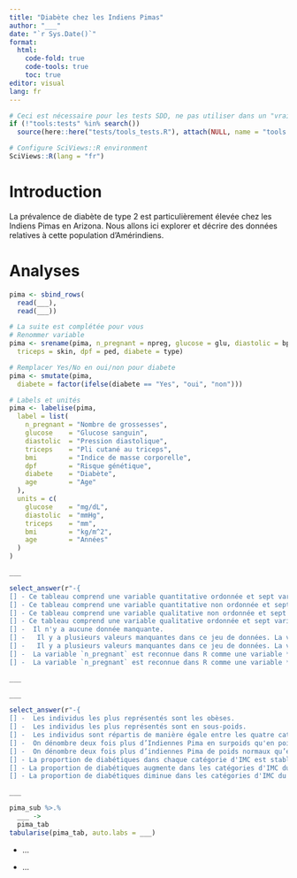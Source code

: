```yaml
---
title: "Diabète chez les Indiens Pimas"
author: "___"
date: "`r Sys.Date()`"
format:
  html:
    code-fold: true
    code-tools: true
    toc: true
editor: visual
lang: fr
---
```


```r
# Ceci est nécessaire pour les tests SDD, ne pas utiliser dans un "vrai" projet
if (!"tools:tests" %in% search())
  source(here::here("tests/tools_tests.R"), attach(NULL, name = "tools:tests"))

# Configure SciViews::R environment
SciViews::R(lang = "fr")
```

# Introduction

La prévalence de diabète de type 2 est particulièrement élevée chez les Indiens Pimas en Arizona. Nous allons ici explorer et décrire des données relatives à cette population d'Amérindiens.

# Analyses

<!--% Importez les données Pima.tr2 et Pima.te provenant toutes les deux du package {MASS}. Les deux tableaux sont combiné à l'aide de la fonction `sbind_rows()`. -->

```r
pima <- sbind_rows(
  read(___), 
  read(___))

# La suite est complétée pour vous
# Renommer variable
pima <- srename(pima, n_pregnant = npreg, glucose = glu, diastolic = bp,
  triceps = skin, dpf = ped, diabete = type)

# Remplacer Yes/No en oui/non pour diabete
pima <- smutate(pima,
  diabete = factor(ifelse(diabete == "Yes", "oui", "non")))

# Labels et unités
pima <- labelise(pima,
  label = list(
    n_pregnant = "Nombre de grossesses",
    glucose    = "Glucose sanguin",
    diastolic  = "Pression diastolique",
    triceps    = "Pli cutané au triceps",
    bmi        = "Indice de masse corporelle",
    dpf        = "Risque génétique",
    diabete    = "Diabète",
    age        = "Age"
  ),
  units = c(
    glucose    = "mg/dL",
    diastolic  = "mmHg",
    triceps    = "mm",
    bmi        = "kg/m^2",
    age        = "Années"
  )
)
```

<!--% Utilisez la fonction `skim()` du package {skimr} pour explorer les données. -->

```r
___
```

```r
select_answer(r"-{
[] - Ce tableau comprend une variable quantitative ordonnée et sept variables qualitatives.
[] - Ce tableau comprend une variable quantitative non ordonnée et sept variables qualitatives.
[] - Ce tableau comprend une variable qualitative non ordonnée et sept variables quantitatives.
[] - Ce tableau comprend une variable qualitative ordonnée et sept variables quantitatives.
[] -  Il n'y a aucune donnée manquante.
[] -   Il y a plusieurs valeurs manquantes dans ce jeu de données. La variable qui contient le plus grand nombre de valeurs manquantes est la variable `diabete`.
[] -   Il y a plusieurs valeurs manquantes dans ce jeu de données. La variable qui contient le plus grand nombre de valeurs manquante est la variable `triceps`.
[] -  La variable `n_pregnant` est reconnue dans R comme une variable **integer**. Cette variable doit être convertie en **double**.
[] -  La variable `n_pregnant` est reconnue dans R comme une variable **integer**. Le nombre d'enfant ne peut prendre que des valeurs entières.}-")
```

<!-- Définissez une nouvelle colonne `bmi_cat` dans le tableau `pima` avec la division en classe de la variable `bmi` avec les niveaux suivants : "sous-poids" strictement inférieur à 18.5, "poids normal" de 18.5 à 25 (non inclus), "surpoids" de 25 à 30 (non inclus), et "obèse" au-dessus de 30 (compris). Par exemple, une personne à IMC 25 est donc en surpoids. Cette nouvelle variable doit être de type facteur ordonné. -->

<!--# Un addin existe dans RStudio pour vous aider à faire ces catégories. -->

```r
___
```

<!--% Réalisez un graphique qui permet de dénombrer les quatre niveaux de la variable `bmi_cat` avec des aplats de couleurs pour différencier les personnes diabétiques ou non. Éliminez les valeurs manquantes pour la variable `bmi_cat` uniquement. Assurez-vous que le label en X soit "Catégorie d'IMC" et que le label en Y soit "Effectifs". -->

```r
___
```

```r
select_answer(r"-{
[] -  Les individus les plus représentés sont les obèses.
[] -  Les individus les plus représentés sont en sous-poids.
[] -  Les individus sont répartis de manière égale entre les quatre catégories d'IMC.
[] -  On dénombre deux fois plus d’Indiennes Pima en surpoids qu'en poids normal.
[] -  On dénombre deux fois plus d’indiennes Pima de poids normaux qu’en surpoids.
[] - La proportion de diabétiques dans chaque catégorie d'IMC est stable.
[] - La proportion de diabétiques augmente dans les catégories d'IMC du sous-poids vers l'obésité.
[] - La proportion de diabétiques diminue dans les catégories d'IMC du sous-poids vers l'obésité.}-")
```

<!-- Éliminez les individus en sous-poids et normaux selon l'IMC. Nommez votre nouveau tableau `pima_sub`. Éliminez également les niveaux inutiles de la variable `bmi_cat`. -->

```r
___
```

<!--% Réalisez un tableau résumé des valeurs médianes des variables `glucose`, `diastolic` et `dpf`. Groupez vos individus par catégorie de `bmi` et de `diabete`. Ajoutez en plus le nombre d'observations par groupe. Ce tableau doit donc contenir les variables `bmi_cat`, `diabete`, `glucose`, `diastolic`, `dpf` et `n`. Assignez votre résultat à `pima_tab`. Enfin, formatez le tableau avec `tabularise()`. -->

```r
pima_sub %>.%
  ___ ->
  pima_tab
tabularise(pima_tab, auto.labs = ___)
```

<!--% Interprétez le tableau : proposez deux éléments d'interprétation sous la forme d'une liste. -->

-   ...

-   ...
